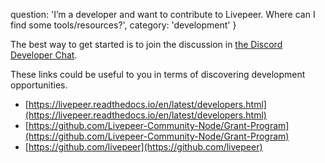   question: 'I’m a developer and want to contribute to Livepeer. Where can I find some tools/resources?',
  category: 'development'
}

The best way to get started is to join the discussion in [the Discord Developer Chat](https://discord.gg/EjTrNcu).

These links could be useful to you in terms of discovering development opportunities.
- [https://livepeer.readthedocs.io/en/latest/developers.html](https://livepeer.readthedocs.io/en/latest/developers.html)
- [https://github.com/Livepeer-Community-Node/Grant-Program](https://github.com/Livepeer-Community-Node/Grant-Program)
- [https://github.com/livepeer](https://github.com/livepeer)
